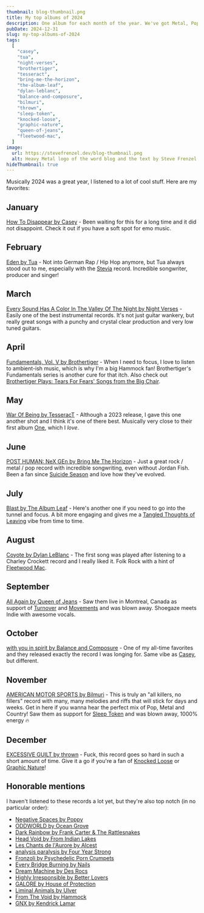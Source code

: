 ```yaml
---
thumbnail: blog-thumbnail.png
title: My top albums of 2024
description: One album for each month of the year. We've got Metal, Pop, Folk, Country, Rap and something in between.
pubDate: 2024-12-31
slug: my-top-albums-of-2024
tags:
  [
    "casey",
    "tua",
    "night-verses",
    "brothertiger",
    "tesseract",
    "bring-me-the-horizon",
    "the-album-leaf",
    "dylan-leblanc",
    "balance-and-composure",
    "bilmuri",
    "thrown",
    "sleep-token",
    "knocked-loose",
    "graphic-nature",
    "queen-of-jeans",
    "fleetwood-mac",
  ]
image:
  url: https://stevefrenzel.dev/blog-thumbnail.png
  alt: Heavy Metal logo of the word blog and the text by Steve Frenzel
hideThumbnail: true
---
```



Musically 2024 was a great year, I listened to a lot of cool stuff. Here are my favorites:

## January

[How To Disappear by Casey](https://tidal.com/browse/album/322218976?u) - Been waiting for this for a long time and it did not disappoint. Check it out if you have a soft spot for emo music.

<SafeTidalEmbed id="322218976" title="How To Disappear by Casey on Tidal" />

## February

[Eden by Tua](https://tidal.com/browse/album/347112181?u) - Not into German Rap / Hip Hop anymore, but Tua always stood out to me, especially with the [Stevia](https://tidal.com/browse/album/26886042?u) record. Incredible songwriter, producer and singer!

<SafeTidalEmbed id="347112181" title="Eden by Tua on Tidal" />

## March

[Every Sound Has A Color In The Valley Of The Night by Night Verses](https://tidal.com/browse/album/339236923?u) - Easily one of the best instrumental records. It's not just guitar wankery, but really great songs with a punchy and crystal clear production and very low tuned guitars.

<SafeTidalEmbed
  id="339236923"
  title="Every Sound Has A Color In The Valley Of The Night by Night Verses on Tidal"
/>

## April

[Fundamentals, Vol. V by Brothertiger](https://tidal.com/browse/album/351517316?u) - When I need to focus, I love to listen to ambient-ish music, which is why I'm a big Hammock fan! Brothertiger's Fundamentals series is another cure for that itch. Also check out [Brothertiger Plays: Tears For Fears' Songs from the Big Chair](https://tidal.com/browse/album/109180143?u).

<SafeTidalEmbed
  id="351517316"
  title="Fundamentals, Vol. V by Brothertiger on Tidal"
/>

## May

[War Of Being by TesseracT](https://tidal.com/browse/album/300597270?u) - Although a 2023 release, I gave this one another shot and I think it's one of there best. Musically very close to their first album [One](https://tidal.com/browse/album/52078575?u), which I _love_.

<SafeTidalEmbed id="300597270" title="War Of Being by TesseracT on Tidal" />

## June

[POST HUMAN: NeX GEn by Bring Me The Horizon](https://tidal.com/browse/album/364332768?u) - Just a great rock / metal / pop record with incredible songwriting, even without Jordan Fish. Been a fan since [Suicide Season](https://tidal.com/browse/album/1969901?u) and love how they've evolved.

<SafeTidalEmbed
  id="364332768"
  title="POST HUMAN: NeX GEn by Bring Me The Horizon on Tidal"
/>

## July

[Blast by The Album Leaf](https://tidal.com/browse/album/366557856?u) - Here's another one if you need to go into the tunnel and focus. A bit more engaging and gives me a [Tangled Thoughts of Leaving](https://tidal.com/browse/artist/6382860?u) vibe from time to time.

<SafeTidalEmbed id="366557856" title="Blast by The Album Leaf on Tidal" />

## August

[Coyote by Dylan LeBlanc](https://tidal.com/browse/album/309757560?u) - The first song was played after listening to a Charley Crockett record and I really liked it. Folk Rock with a hint of [Fleetwood Mac](https://tidal.com/browse/artist/1134?u).

<SafeTidalEmbed id="309757560" title="Coyote by Dylan LeBlanc on Tidal" />

## September

[All Again by Queen of Jeans](https://tidal.com/browse/album/344655048?u) - Saw them live in Montreal, Canada as support of [Turnover](https://tidal.com/browse/artist/4931797?u) and [Movements](https://tidal.com/browse/artist/6501073?u) and was blown away. Shoegaze meets Indie with awesome vocals.

<SafeTidalEmbed id="344655048" title="All Again by Queen of Jeans on Tidal" />

## October

[with you in spirit by Balance and Composure](https://tidal.com/browse/album/361838478?u) - One of my all-time favorites and they released exactly the record I was longing for. Same vibe as [Casey](#january), but different.

<SafeTidalEmbed
  id="361838478"
  title="with you in spirit by Balance and Composure on Tidal"
/>

## November

[AMERICAN MOTOR SPORTS by Bilmuri](https://tidal.com/browse/album/371191194?u) - This is truly an "all killers, no fillers" record with many, many melodies and riffs that will stick for days and weeks. Get in here if you wanna hear the perfect mix of Pop, Metal and Country! Saw them as support for [Sleep Token](https://tidal.com/browse/artist/8118903?u) and was blown away, 1000% energy 🔥

<SafeTidalEmbed
  id="371191194"
  title="AMERICAN MOTOR SPORTS by Bilmuri on Tidal"
/>

## December

[EXCESSIVE GUILT by thrown](https://tidal.com/browse/album/363349693?u) - Fuck, this record goes so hard in such a short amount of time. Give it a go if you're a fan of [Knocked Loose](https://tidal.com/browse/artist/6928332?u) or [Graphic Nature](https://tidal.com/browse/artist/16683683?u)!

<SafeTidalEmbed id="363349693" title="EXCESSIVE GUILT by thrown on Tidal" />

## Honorable mentions

I haven't listened to these records a lot yet, but they're also top notch (in no particular order):

- [Negative Spaces by Poppy](https://tidal.com/browse/album/383686884?u)
- [ODDWORLD by Ocean Grove](https://tidal.com/browse/album/378555939?u)
- [Dark Rainbow by Frank Carter & The Rattlesnakes](https://tidal.com/browse/album/316061943?u)
- [Head Void by From Indian Lakes](https://tidal.com/browse/album/347034777?u)
- [Les Chants de l'Aurore by Alcest](https://tidal.com/browse/album/353075789?u)
- [analysis paralysis by Four Year Strong](https://tidal.com/browse/album/362145294?u)
- [Fronzoli by Psychedelic Porn Crumpets](https://tidal.com/browse/album/316856928?u)
- [Every Bridge Burning by Nails](https://tidal.com/browse/album/364682188?u)
- [Dream Machine by Des Rocs](https://tidal.com/browse/album/311512836?u)
- [Highly Irresponsible by Better Lovers](https://tidal.com/browse/album/375240164?u)
- [GALORE by House of Protection](https://tidal.com/browse/album/372743897?u)
- [Liminal Animals by Ulver](https://tidal.com/browse/album/399261539?u)
- [From The Void by Hammock](https://tidal.com/browse/album/377650172?u)
- [GNX by Kendrick Lamar](https://tidal.com/browse/album/401317276?u)
